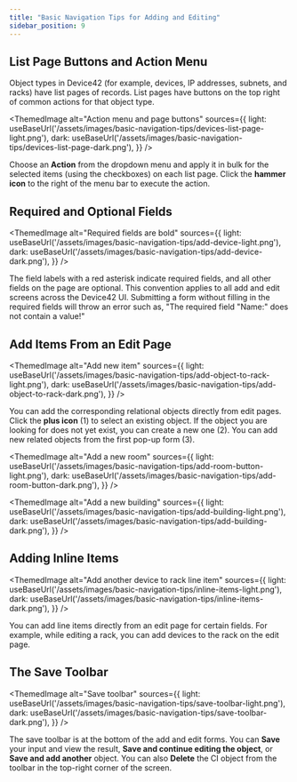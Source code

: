 ```yaml
---
title: "Basic Navigation Tips for Adding and Editing"
sidebar_position: 9
---
```



## List Page Buttons and Action Menu

Object types in Device42 (for example, devices, IP addresses, subnets, and racks) have list pages of records. List pages have buttons on the top right of common actions for that object type.

<ThemedImage
  alt="Action menu and page buttons"
  sources={{
    light: useBaseUrl('/assets/images/basic-navigation-tips/devices-list-page-light.png'),
    dark: useBaseUrl('/assets/images/basic-navigation-tips/devices-list-page-dark.png'),
  }}
/>

Choose an **Action** from the dropdown menu and apply it in bulk for the selected items (using the checkboxes) on each list page. Click the **hammer icon** to the right of the menu bar to execute the action.

## Required and Optional Fields

<ThemedImage
  alt="Required fields are bold"
  sources={{
    light: useBaseUrl('/assets/images/basic-navigation-tips/add-device-light.png'),
    dark: useBaseUrl('/assets/images/basic-navigation-tips/add-device-dark.png'),
  }}
/>

The field labels with a red asterisk indicate required fields, and all other fields on the page are optional. This convention applies to all add and edit screens across the Device42 UI. Submitting a form without filling in the required fields will throw an error such as, "The required field "Name:" does not contain a value!"

## Add Items From an Edit Page

<ThemedImage
  alt="Add new item"
  sources={{
    light: useBaseUrl('/assets/images/basic-navigation-tips/add-object-to-rack-light.png'),
    dark: useBaseUrl('/assets/images/basic-navigation-tips/add-object-to-rack-dark.png'),
  }}
/>

You can add the corresponding relational objects directly from edit pages. Click the **plus icon** (1) to select an existing object. If the object you are looking for does not yet exist, you can create a new one (2). You can add new related objects from the first pop-up form (3).

<ThemedImage
  alt="Add a new room"
  sources={{
    light: useBaseUrl('/assets/images/basic-navigation-tips/add-room-button-light.png'),
    dark: useBaseUrl('/assets/images/basic-navigation-tips/add-room-button-dark.png'),
  }}
/>

<ThemedImage
  alt="Add a new building"
  sources={{
    light: useBaseUrl('/assets/images/basic-navigation-tips/add-building-light.png'),
    dark: useBaseUrl('/assets/images/basic-navigation-tips/add-building-dark.png'),
  }}
/>

## Adding Inline Items

<ThemedImage
  alt="Add another device to rack line item"
  sources={{
    light: useBaseUrl('/assets/images/basic-navigation-tips/inline-items-light.png'),
    dark: useBaseUrl('/assets/images/basic-navigation-tips/inline-items-dark.png'),
  }}
/>

You can add line items directly from an edit page for certain fields. For example, while editing a rack, you can add devices to the rack on the edit page.

## The Save Toolbar

<ThemedImage
  alt="Save toolbar"
  sources={{
    light: useBaseUrl('/assets/images/basic-navigation-tips/save-toolbar-light.png'),
    dark: useBaseUrl('/assets/images/basic-navigation-tips/save-toolbar-dark.png'),
  }}
/>

The save toolbar is at the bottom of the add and edit forms. You can **Save** your input and view the result, **Save and continue editing the object**, or **Save and add another** object. You can also **Delete** the CI object from the toolbar in the top-right corner of the screen. 
